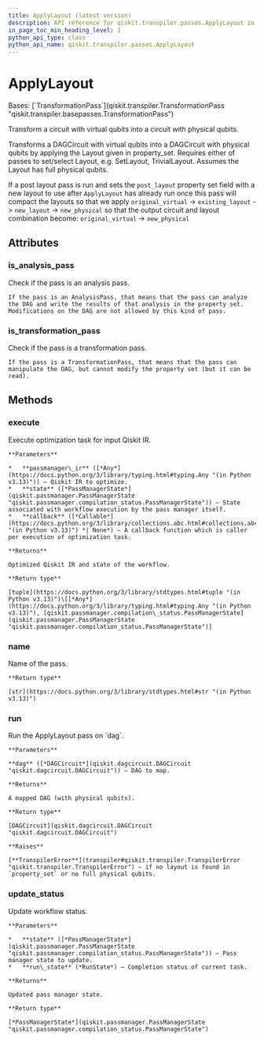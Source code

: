 ```yaml
---
title: ApplyLayout (latest version)
description: API reference for qiskit.transpiler.passes.ApplyLayout in the latest version of qiskit
in_page_toc_min_heading_level: 1
python_api_type: class
python_api_name: qiskit.transpiler.passes.ApplyLayout
---
```


# ApplyLayout

<Class id="qiskit.transpiler.passes.ApplyLayout" isDedicatedPage={true} github="https://github.com/Qiskit/qiskit/tree/stable/2.1/qiskit/transpiler/passes/layout/apply_layout.py#L22-L128" signature="qiskit.transpiler.passes.ApplyLayout(*args, **kwargs)" modifiers="class">
  Bases: [`TransformationPass`](qiskit.transpiler.TransformationPass "qiskit.transpiler.basepasses.TransformationPass")

  Transform a circuit with virtual qubits into a circuit with physical qubits.

  Transforms a DAGCircuit with virtual qubits into a DAGCircuit with physical qubits by applying the Layout given in property\_set. Requires either of passes to set/select Layout, e.g. SetLayout, TrivialLayout. Assumes the Layout has full physical qubits.

  If a post layout pass is run and sets the `post_layout` property set field with a new layout to use after `ApplyLayout` has already run once this pass will compact the layouts so that we apply `original_virtual` -> `existing_layout` -> `new_layout` -> `new_physical` so that the output circuit and layout combination become: `original_virtual` -> `new_physical`

  ## Attributes

  ### is\_analysis\_pass

  <Attribute id="qiskit.transpiler.passes.ApplyLayout.is_analysis_pass">
    Check if the pass is an analysis pass.

    If the pass is an AnalysisPass, that means that the pass can analyze the DAG and write the results of that analysis in the property set. Modifications on the DAG are not allowed by this kind of pass.
  </Attribute>

  ### is\_transformation\_pass

  <Attribute id="qiskit.transpiler.passes.ApplyLayout.is_transformation_pass">
    Check if the pass is a transformation pass.

    If the pass is a TransformationPass, that means that the pass can manipulate the DAG, but cannot modify the property set (but it can be read).
  </Attribute>

  ## Methods

  ### execute

  <Function id="qiskit.transpiler.passes.ApplyLayout.execute" github="https://github.com/Qiskit/qiskit/tree/stable/2.1/qiskit/transpiler/basepasses.py#L161-L180" signature="execute(passmanager_ir, state, callback=None)">
    Execute optimization task for input Qiskit IR.

    **Parameters**

    *   **passmanager\_ir** ([*Any*](https://docs.python.org/3/library/typing.html#typing.Any "(in Python v3.13)")) – Qiskit IR to optimize.
    *   **state** ([*PassManagerState*](qiskit.passmanager.PassManagerState "qiskit.passmanager.compilation_status.PassManagerState")) – State associated with workflow execution by the pass manager itself.
    *   **callback** ([*Callable*](https://docs.python.org/3/library/collections.abc.html#collections.abc.Callable "(in Python v3.13)") *| None*) – A callback function which is caller per execution of optimization task.

    **Returns**

    Optimized Qiskit IR and state of the workflow.

    **Return type**

    [tuple](https://docs.python.org/3/library/stdtypes.html#tuple "(in Python v3.13)")\[[*Any*](https://docs.python.org/3/library/typing.html#typing.Any "(in Python v3.13)"), [qiskit.passmanager.compilation\_status.PassManagerState](qiskit.passmanager.PassManagerState "qiskit.passmanager.compilation_status.PassManagerState")]
  </Function>

  ### name

  <Function id="qiskit.transpiler.passes.ApplyLayout.name" github="https://github.com/Qiskit/qiskit/tree/stable/2.1/qiskit/passmanager/base_tasks.py#L68-L70" signature="name()">
    Name of the pass.

    **Return type**

    [str](https://docs.python.org/3/library/stdtypes.html#str "(in Python v3.13)")
  </Function>

  ### run

  <Function id="qiskit.transpiler.passes.ApplyLayout.run" github="https://github.com/Qiskit/qiskit/tree/stable/2.1/qiskit/transpiler/passes/layout/apply_layout.py#L38-L128" signature="run(dag)">
    Run the ApplyLayout pass on `dag`.

    **Parameters**

    **dag** ([*DAGCircuit*](qiskit.dagcircuit.DAGCircuit "qiskit.dagcircuit.DAGCircuit")) – DAG to map.

    **Returns**

    A mapped DAG (with physical qubits).

    **Return type**

    [DAGCircuit](qiskit.dagcircuit.DAGCircuit "qiskit.dagcircuit.DAGCircuit")

    **Raises**

    [**TranspilerError**](transpiler#qiskit.transpiler.TranspilerError "qiskit.transpiler.TranspilerError") – if no layout is found in `property_set` or no full physical qubits.
  </Function>

  ### update\_status

  <Function id="qiskit.transpiler.passes.ApplyLayout.update_status" github="https://github.com/Qiskit/qiskit/tree/stable/2.1/qiskit/transpiler/basepasses.py#L182-L190" signature="update_status(state, run_state)">
    Update workflow status.

    **Parameters**

    *   **state** ([*PassManagerState*](qiskit.passmanager.PassManagerState "qiskit.passmanager.compilation_status.PassManagerState")) – Pass manager state to update.
    *   **run\_state** (*RunState*) – Completion status of current task.

    **Returns**

    Updated pass manager state.

    **Return type**

    [*PassManagerState*](qiskit.passmanager.PassManagerState "qiskit.passmanager.compilation_status.PassManagerState")
  </Function>
</Class>

